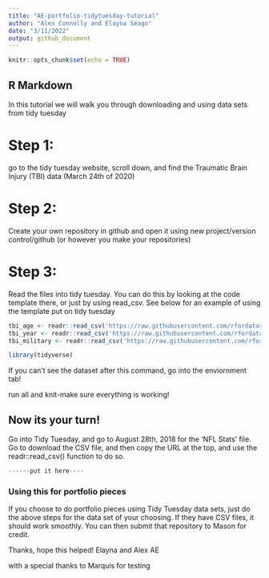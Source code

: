```yaml
---
title: "AE-portfolio-tidytuesday-tutorial"
author: "Alex Connolly and Elayna Seago"
date: "3/11/2022"
output: github_document
---
```


```r
knitr::opts_chunk$set(echo = TRUE)
```

## R Markdown

In this tutorial we will walk you through downloading and using data sets from tidy tuesday

# Step 1: 

go to the tidy tuesday website, scroll down, and find the Traumatic Brain Injury (TBI) data (March 24th of 2020)

# Step 2: 

Create your own repository in github and open it using new project/version control/github (or however you make your repositories)

# Step 3: 

Read the files into tidy tuesday. You can do this by looking at the code template there, or just by using read_csv. See below for an example of using the template put on tidy tuesday

```r
tbi_age <- readr::read_csv('https://raw.githubusercontent.com/rfordatascience/tidytuesday/master/data/2020/2020-03-24/tbi_age.csv')
tbi_year <- readr::read_csv('https://raw.githubusercontent.com/rfordatascience/tidytuesday/master/data/2020/2020-03-24/tbi_year.csv')
tbi_military <- readr::read_csv('https://raw.githubusercontent.com/rfordatascience/tidytuesday/master/data/2020/2020-03-24/tbi_military.csv')
```

```r
library(tidyverse)
```

If you can't see the dataset after this command, go into the enviornment tab!

run all and knit-make sure everything is working!


## Now its your turn!

Go into Tidy Tuesday, and go to August 28th, 2018 for the 'NFL Stats' file. Go to download the CSV file, and then copy the URL at the top, and use the readr::read_csv() function to do so. 


```r
------put it here----
```


### Using this for portfolio pieces

If you choose to do portfolio pieces using Tidy Tuesday data sets, just do the above steps for the data set of your choosing. If they have CSV files, it should work smoothly. You can then submit that repository to Mason for credit.

Thanks, hope this helped!
Elayna and Alex
AE

with a special thanks to Marquis for testing
